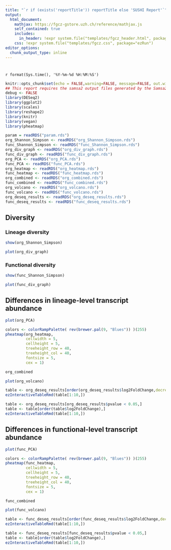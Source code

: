 ```yaml
---
title: "`r if (exists('reportTitle')) reportTitle else 'SUSHI Report'`"
output: 
  html_document:
    mathjax: https://fgcz-gstore.uzh.ch/reference/mathjax.js
    self_contained: true
    includes:
      in_header: !expr system.file("templates/fgcz_header.html", package="ezRun")
    css: !expr system.file("templates/fgcz.css", package="ezRun")
editor_options: 
  chunk_output_type: inline
---
```


# {.tabset}

`r format(Sys.time(), '%Y-%m-%d %H:%M:%S')`

    
```r
knitr::opts_chunk$set(echo = FALSE,warning=FALSE, message=FALSE, out.width = "49%")
## This report requires the samsa2 output files generated by the Samsa2 App
debug <- FALSE
library(DESeq2)
library(ggplot2)
library(scales)
library(reshape2)
library(knitr)
library(vegan)
library(pheatmap)
```

```r
param = readRDS("param.rds")
org_Shannon_Simpson <- readRDS("org_Shannon_Simpson.rds")
func_Shannon_Simpson <- readRDS("func_Shannon_Simpson.rds")
org_div_graph <- readRDS("org_div_graph.rds")
func_div_graph <- readRDS("func_div_graph.rds")
org_PCA <- readRDS("org_PCA.rds")
func_PCA <- readRDS("func_PCA.rds")
org_heatmap <- readRDS("org_heatmap.rds")
func_heatmap <- readRDS("func_heatmap.rds")
org_combined <- readRDS("org_combined.rds")
func_combined <- readRDS("func_combined.rds")
org_volcano <- readRDS("org_volcano.rds")
func_volcano <- readRDS("func_volcano.rds")
org_deseq_results <- readRDS("org_deseq_results.rds")
func_deseq_results <- readRDS("func_deseq_results.rds")
```


## Diversity

### Lineage diversity
```r
show(org_Shannon_Simpson)
```


```r
plot(org_div_graph)
```

### Functional diversity
```r
show(func_Shannon_Simpson)
```


```r
plot(func_div_graph)
```

## Differences in lineage-level transcript abundance

```r
plot(org_PCA)
```

```r
colors <- colorRampPalette( rev(brewer.pal(9, "Blues")) )(255)
pheatmap(org_heatmap, 
         cellwidth = 5, 
         cellheight = 5,
         treeheight_row = 40,
         treeheight_col = 40, 
         fontsize = 5, 
         cex = 1)
```

```r
org_combined
```

```r
plot(org_volcano)
```


```r
table <- org_deseq_results[order(org_deseq_results$log2FoldChange,decreasing=TRUE),]
ezInteractiveTableRmd(table[1:10,])
```


```r
table <- org_deseq_results[org_deseq_results$pvalue < 0.05,]
table <- table[order(table$log2FoldChange),]
ezInteractiveTableRmd(table[1:10,])
```


## Differences in functional-level transcript abundance

```r
plot(func_PCA)
```

```r
colors <- colorRampPalette( rev(brewer.pal(9, "Blues")) )(255)
pheatmap(func_heatmap, 
         cellwidth = 5, 
         cellheight = 5,
         treeheight_row = 40,
         treeheight_col = 40, 
         fontsize = 5, 
         cex = 1)
```

```r
func_combined
```

```r
plot(func_volcano)
```


```r
table <- func_deseq_results[order(func_deseq_results$log2FoldChange,decreasing=TRUE),]
ezInteractiveTableRmd(table[1:10,])
```


```r
table <- func_deseq_results[func_deseq_results$pvalue < 0.05,]
table <- table[order(table$log2FoldChange),]
ezInteractiveTableRmd(table[1:10,])
```